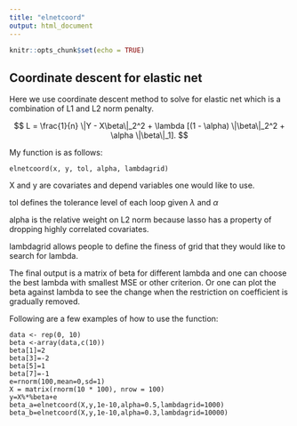 ```yaml
---
title: "elnetcoord"
output: html_document
---
```


```r
knitr::opts_chunk$set(echo = TRUE)
```

## Coordinate descent for elastic net

Here we use coordinate descent method to solve for elastic net which is a combination of L1 and L2 norm penalty.

$$
L = \frac{1}{n} \|Y - X\beta\|_2^2 + \lambda [(1 - \alpha) \|\beta\|_2^2 + \alpha \|\beta\|_1].
$$

My function is as follows:

`elnetcoord(x, y, tol, alpha, lambdagrid)`

X and y are covariates and depend variables one would like to use.

tol defines the tolerance level of each loop given $\lambda$ and $\alpha$

alpha is the relative weight on L2 norm because lasso has a property of dropping highly correlated covariates.

lambdagrid allows people to define the finess of grid that they would like to search for lambda.

The final output is a matrix of beta for different lambda and one can choose the best lambda with smallest MSE or other criterion. Or one can plot the beta against lambda to see the change when the restriction on coefficient is gradually removed.


Following are a few examples of how to use the function:

```{}
data <- rep(0, 10) 
beta <-array(data,c(10))
beta[1]=2
beta[3]=-2
beta[5]=1
beta[7]=-1
e=rnorm(100,mean=0,sd=1)
X = matrix(rnorm(10 * 100), nrow = 100)
y=X%*%beta+e
beta_a=elnetcoord(X,y,1e-10,alpha=0.5,lambdagrid=1000)
beta_b=elnetcoord(X,y,1e-10,alpha=0.3,lambdagrid=10000)
```


